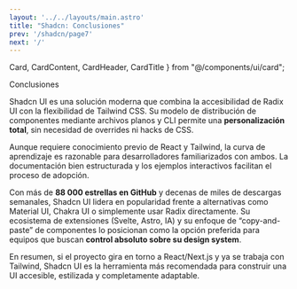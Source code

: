 ```yaml
---
layout: '../../layouts/main.astro'
title: "Shadcn: Conclusiones"
prev: '/shadcn/page7'
next: '/'
---
```


  Card,
  CardContent,
  CardHeader,
  CardTitle
} from "@/components/ui/card";

<Card class="max-w-3xl mx-auto my-4">
  <CardHeader>
    <CardTitle>Conclusiones</CardTitle>
  </CardHeader>
  <CardContent>
    <p class="">
      Shadcn UI es una solución moderna que combina la accesibilidad de Radix UI con la flexibilidad de Tailwind CSS. Su modelo de distribución de componentes mediante archivos planos y CLI permite una <strong>personalización total</strong>, sin necesidad de overrides ni hacks de CSS.
    </p>
    <p class="mb-6">
      Aunque requiere conocimiento previo de React y Tailwind, la curva de aprendizaje es razonable para desarrolladores familiarizados con ambos. La documentación bien estructurada y los ejemplos interactivos facilitan el proceso de adopción.
    </p>
    <p class="mb-6">
      Con más de <strong>88 000 estrellas en GitHub</strong> y decenas de miles de descargas semanales, Shadcn UI lidera en popularidad frente a alternativas como Material UI, Chakra UI o simplemente usar Radix directamente. Su ecosistema de extensiones (Svelte, Astro, IA) y su enfoque de “copy-and-paste” de componentes lo posicionan como la opción preferida para equipos que buscan <strong>control absoluto sobre su design system</strong>.
    </p>
    <p class="mt-6">
      En resumen, si el proyecto gira en torno a React/Next.js y ya se trabaja con Tailwind, Shadcn UI es la herramienta más recomendada para construir una UI accesible, estilizada y completamente adaptable.  
    </p>
  </CardContent>
</Card>